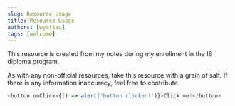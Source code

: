 ```yaml
---
slug: Resource Usage
title: Resource Usage
authors: [wyattau]
tags: [welcome]
---
```


This resource is created from my notes during my enrollment in the IB diploma program.

<!-- truncate -->

As with any non-official resources, take this resource with a grain of salt. If there is any information inaccuracy, feel free to contribute.

```js
<button onClick={() => alert('button clicked!')}>Click me!</button>
```

<!-- <button onClick={() => alert('button clicked!')}>Click me!</button> -->

